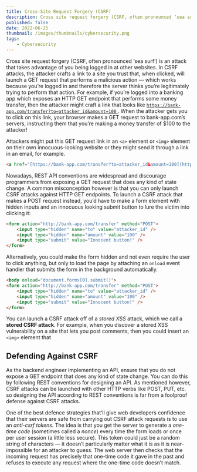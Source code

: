```yaml
---
title: Cross-Site Request Forgery (CSRF)
description: Cross site request forgery (CSRF, often pronounced ‘sea surf’) is an attack that takes advantage of you being logged in at other websites.
published: false
date: 2022-06-25
thumbnail: /images/thumbnails/cybersecurity.png
tags:
    - Cybersecurity
---
```


Cross site request forgery (CSRF, often pronounced ‘sea surf’) is an attack that takes advantage of you being logged in at other websites. In CSRF attacks, the attacker crafts a link to a site you trust that, when clicked, will launch a GET request that performs a malicious action — which works because you’re logged in and therefore the server thinks you’re legitimately trying to perform that action. For example, if you’re logged into a banking app which exposes an HTTP GET endpoint that performs some money transfer, then the attacker might craft a link that looks like [ `https://bank-app.com/transfer?to=attacker_id&amount=100` ](https://bank-app.com/transfer?to=attacker_id&amount=100). When the attacker gets you to click on this link, your browser makes a GET request to bank-app.com’s servers, instructing them that you’re making a money transfer of $100 to the attacker!

Attackers might put this GET request link in an `<a>` element or `<img>` element on their own innocuous-looking website or  they might send it through a link in an email, for example.

```html
<a href="[https://bank-app.com/transfer?to=attacker_id&amount=100](https://bank-app.com/transfer?to=attacker_id&amount=100)">Click me!</a>
```

Nowadays, REST API conventions are widespread and discourage programmers from exposing a GET request that does any kind of state change. A common misconception however is that you can only launch CSRF attacks against HTTP GET endpoints. To launch a CSRF attack that makes a POST request instead, you’d have to make a form element with hidden inputs and an innocuous looking submit button to lure the victim into clicking it:

```html
<form action="http://bank-app.com/transfer" method="POST">
    <input type="hidden" name="to" value="attacker_id" />
    <input type="hidden" name="amount" value="100" />
    <input type="submit" value="Innocent button!" />
</form>
```

Alternatively, you could make the form hidden and not even require the user to click anything, but only to load the page by attaching an `onload` event handler that submits the form in the background automatically.

```html
<body onload="document.forms[0].submit()">
<form action="http://bank-app.com/transfer" method="POST">
    <input type="hidden" name="to" value="attacker_id" />
    <input type="hidden" name="amount" value="100" />
    <input type="submit" value="Innocent button!" />
</form>
```

You can launch a CSRF attack off of a *stored XSS* attack, which we call a **stored CSRF attack**. For example, when you discover a stored XSS vulnerability on a site that lets you post comments, then you could insert an `<img>` element that 

## Defending Against CSRF

As the backend engineer implementing an API, ensure that you do not expose a GET endpoint that does any kind of state change. You can do this by following REST conventions for designing an API. As mentioned however, CSRF attacks can be launched with other HTTP verbs like POST, PUT, etc. so designing the API according to REST conventions is far from a foolproof defense against CSRF attacks.

One of the best defence strategies that’ll give web developers confidence that their servers are safe from carrying out CSRF attack requests is to use an *anti-csrf tokens.* The idea is that you get the server to generate a *one-time code* (sometimes called a *nonce*) every time the form loads or once per user session (a little less secure). This token could just be a random string of characters — it doesn’t particularly matter what it is as it is near-impossible for an attacker to guess. The web server then checks that the incoming request has precisely that one-time code it gave in the past and refuses to execute any request where the one-time code doesn’t match.
